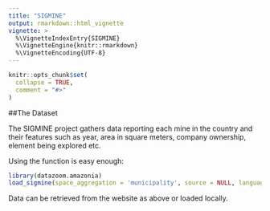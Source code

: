 ```yaml
---
title: "SIGMINE"
output: rmarkdown::html_vignette
vignette: >
  %\VignetteIndexEntry{SIGMINE}
  %\VignetteEngine{knitr::rmarkdown}
  %\VignetteEncoding{UTF-8}
---
```


```r
knitr::opts_chunk$set(
  collapse = TRUE,
  comment = "#>"
)
```

##The Dataset

The SIGMINE project gathers data reporting each mine in the country and their features such as year, area in square meters, company ownership, element being explored etc.

Using the function is easy enough:

```r
library(datazoom.amazonia)
load_sigmine(space_aggregation = 'municipality', source = NULL, language = 'pt')
```

Data can be retrieved from the website as above or loaded locally.
